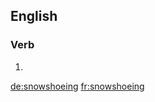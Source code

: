 ==English==

===Verb===
{{head|en|present participle}}

# {{present participle of|snowshoe|lang=en}}

[[de:snowshoeing]]
[[fr:snowshoeing]]